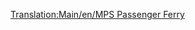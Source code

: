 [[Translation:Main/en/MPS Passenger Ferry]]{{hu/Navbox Hajók}}
{{hu/Hajók|Image=[[File:en/Ferry.png|MPS Passenger Ferry]]
|Name=MPS komp
|Cost=£18,279 ($36,558)
|Speed=32 km/h (20 mph)
|Annual=£1,476 ($2,952)
|Designed=1926 	
|Lifespan=30
|Capacity=100 [[Main/hu/Utasok|utas]]
|Description=Az MPS kompot arra tervezték, hogy utasokat nagy távolságon szállítson kikötőtől kikötőig.
|Real-life=Kitalált hajó, a valóságban nem létezik. Az MPS egyszerű mozaikszó a Microprose, a Transport Tycoon eredeti kiadójának nevéből.
}}